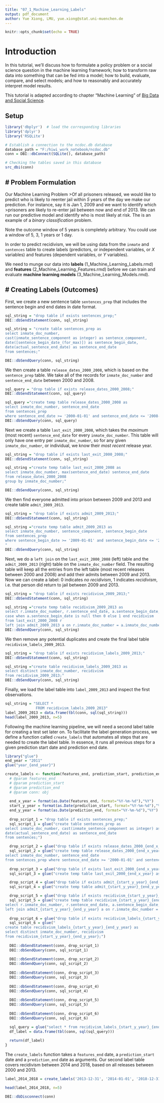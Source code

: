 ```yaml
---
title: "07_1_Machine_Learning_Labels"
output: pdf_document
author: Yue Xiong, LMU, yue.xiong@stat.uni-muenchen.de
---
```


```r
knitr::opts_chunk$set(echo = TRUE)
```

# Introduction

In this tutorial, we'll discuss how to formulate a policy problem or a social science question in the machine learning framework; how to transform raw data into something that can be fed into a model; how to build, evaluate, compare, and select models; and how to reasonably and accurately interpret model results.

This tutorial is adapted according to chapter "Machine Learning" of [Big Data and Social Science](https://coleridge-initiative.github.io/big-data-and-social-science/).

## Setup

```r
library('dbplyr')  # load the corresponding libraries
library('dplyr')
library('RSQLite')
```
```r
# Establish a connection to the ncdoc.db database
database_path = "F:/hiwi_work_notebook/ncdoc.db"
conn = DBI::dbConnect(SQLite(), database_path)
```

```r
# Checking the tables saved in this database
src_dbi(conn)
```
# Problem Formulation
---

Our Machine Learning Problem
>Of all prisoners released, we would like to predict who is likely to reenter jail within *5* years of the day we make our prediction. For instance, say it is Jan 1, 2009 and we want to identify which 
>prisoners are likely to re-enter jail between now and end of 2013. We can run our predictive model and identify who is most likely at risk. The is an example of a *binary classification* problem. 

Note the outcome window of 5 years is completely arbitrary. You could use a window of 5, 3, 1 years or 1 day. 

In order to predict recidivism, we will be using data from the `inmate` and `sentences` table to create labels (predictors, or independent variables, or $X$ variables) and features (dependent variables, or $Y$ variables). 

We need to munge our data into **labels** (1_Machine_Learning_Labels.rmd) and **features** (2_Machine_Learning_Features.rmd) before we can train and evaluate **machine learning models** (3_Machine_Learning_Models.rmd).

# Creating Labels (Outcomes)
---

First, we create a new sentence table `sentences_prep` that includes the sentence begin and end dates in date format.

```r
sql_string = "drop table if exists sentences_prep;"
DBI::dbSendStatement(conn, sql_string)
```
```r
sql_string = "create table sentences_prep as
select inmate_doc_number, 
cast(inmate_sentence_component as integer) as sentence_component,
date([sentence_begin_date_(for_max)]) as sentence_begin_date,
date(actual_sentence_end_date) as sentence_end_date
from sentences;"

DBI::dbSendQuery(conn, sql_string)
```

We then create a table `release_dates_2000_2008`, which is based on the `sentence_prep` table. We take all of the records for `inmate_doc_number` and `sentence_end_date` between 2000 and 2008.

```r
sql_query = "drop table if exists release_dates_2000_2008;"
DBI::dbSendStatement(conn, sql_query)

sql_query ="create temp table release_dates_2000_2008 as
select inmate_doc_number, sentence_end_date
from sentences_prep
where sentence_end_date >= '2000-01-01' and sentence_end_date <= '2008-12-31';"
DBI::dbSendQuery(conn, sql_query)
```

Next we create a table `last_exit_2000_2008`, which takes the *maximum* (most recent) `sentence_end_date` for every `inmate_doc_number`. This table will only have one entry per `inmate_doc_number`, so for any given `inmate_doc_number`, or individual, we know their *most recent* release year.

```r
sql_string = "drop table if exists last_exit_2000_2008;"
DBI::dbSendStatement(conn, sql_string)

sql_string ="create temp table last_exit_2000_2008 as
select inmate_doc_number, max(sentence_end_date) sentence_end_date
from release_dates_2000_2008
group by inmate_doc_number;"

DBI::dbSendQuery(conn, sql_string)
```

We then find everyone admitted into prison between 2009 and 2013 and create table `admit_2009_2013`.

```r
sql_string = "drop table if exists admit_2009_2013;"
DBI::dbSendStatement(conn, sql_string)

sql_string ="create temp table admit_2009_2013 as
select inmate_doc_number, sentence_component, sentence_begin_date
from sentences_prep
where sentence_begin_date >= '2009-01-01' and sentence_begin_date <= '2013-12-31' and sentence_component = 1;
"
DBI::dbSendQuery(conn, sql_string)
```

Next, we do a `left join`  on the `last_exit_2000_2008` (left) table and the `admit_2009_2013` (right) table on the `inmate_doc_number` field. The resulting table will keep all the entries from the left table (most recent releases between 2000 and 2008) and add their admits between 2009 and 2013. Now we can create a label: 0 indicates *no recidivism*, 1 indicates *recidivism*, i.e. that person did return to jail between 2009 and 2013. 

```r
sql_string = "drop table if exists recidivism_2009_2013;"
DBI::dbSendStatement(conn, sql_string)

sql_string ="create temp table recidivism_2009_2013 as
select r.inmate_doc_number, r.sentence_end_date, a.sentence_begin_date,
case when a.sentence_begin_date is null then 0 else 1 end recidivism
from last_exit_2000_2008 r
left join admit_2009_2013 a on r.inmate_doc_number = a.inmate_doc_number;"
DBI::dbSendQuery(conn, sql_string)
```

We then remove any potential duplicates and create the final label table `recidivism_labels_2009_2013`. 

```r
sql_string = "drop table if exists recidivism_labels_2009_2013;"
DBI::dbSendStatement(conn, sql_string)

sql_string ="create table recidivism_labels_2009_2013 as
select distinct inmate_doc_number, recidivism
from recidivism_2009_2013;"
DBI::dbSendQuery(conn, sql_string)
```

Finally, we load the label table into `label_2009_2013` and inspect the first observations.

```r
sql_string = "SELECT *
              FROM recidivism_labels_2009_2013"
label_2009_2013 = data.frame(tbl(conn, sql(sql_string)))
head(label_2009_2013, n=5)
```

Following the machine learning pipeline, we will need a second label table for creating a test set later on. To facilitate the label generation process, we define a function called `create_labels` that automates all steps that are needed to create the label table. In essence, it runs all previous steps for a given prediction start date and prediction end date.

```r
library("glue")
end_year = "2011"
glue("year_{end_year}")
```
```r
create_labels <- function(features_end, prediction_start, prediction_end, conn) {
  # @param features_end
  # @param prediction_start
  # @param prediction_end
  # @param conn: obj
  
  end_x_year = format(as.Date(features_end, format="%Y-%m-%d"),"%Y")
  start_y_year = format(as.Date(prediction_start, format="%Y-%m-%d"),"%Y")
  end_y_year = format(as.Date(prediction_end, format="%Y-%m-%d"),"%Y")
  
  drop_script_1 = "drop table if exists sentences_prep;"
  sql_script_1 = glue("create table sentences_prep as
select inmate_doc_number, cast(inmate_sentence_component as integer) as sentence_component, date([sentence_begin_date_(for_max)]) as sentence_begin_date,
date(actual_sentence_end_date) as sentence_end_date
from sentences;")

  drop_script_2 = glue("drop table if exists release_dates_2000_{end_x_year};")
  sql_script_2 = glue("create temp table release_dates_2000_{end_x_year} as
select inmate_doc_number, sentence_end_date
from sentences_prep where sentence_end_date >= '2000-01-01' and sentence_end_date <= '{features_end}';")
  
  drop_script_3 = glue("drop table if exists last_exit_2000_{end_x_year};")
  sql_script_3 = glue("create temp table last_exit_2000_{end_x_year} as select inmate_doc_number, max(sentence_end_date) sentence_end_date from release_dates_2000_{end_x_year} group by inmate_doc_number;")

  drop_script_4 = glue("drop table if exists admit_{start_y_year}_{end_y_year};")
  sql_script_4 = glue("create temp table admit_{start_y_year}_{end_y_year} as select inmate_doc_number, sentence_component, sentence_begin_date from sentences_prep where sentence_begin_date >= '{prediction_start}' and sentence_begin_date <= '{prediction_end}' and sentence_component = 1;")

  drop_script_5 = glue("drop table if exists recidivism_{start_y_year}_{end_y_year};")
  sql_script_5 = glue("create temp table recidivism_{start_y_year}_{end_y_year} as
select r.inmate_doc_number, r.sentence_end_date, a.sentence_begin_date, case when a.sentence_begin_date is null then 0 else 1 end recidivism from last_exit_2000_{end_x_year} r
left join admit_{start_y_year}_{end_y_year} a on r.inmate_doc_number = a.inmate_doc_number;")
  
  drop_script_6 = glue("drop table if exists recidivism_labels_{start_y_year}_{end_y_year};")
  sql_script_6 = glue("
create table recidivism_labels_{start_y_year}_{end_y_year} as
select distinct inmate_doc_number, recidivism
from recidivism_{start_y_year}_{end_y_year};")
  
  DBI::dbSendStatement(conn, drop_script_1)
  DBI::dbSendQuery(conn, sql_script_1)
  
  DBI::dbSendStatement(conn, drop_script_2)
  DBI::dbSendQuery(conn, sql_script_2)
  
  DBI::dbSendStatement(conn, drop_script_3)
  DBI::dbSendQuery(conn, sql_script_3)
  
  DBI::dbSendStatement(conn, drop_script_4)
  DBI::dbSendQuery(conn, sql_script_4)
  
  DBI::dbSendStatement(conn, drop_script_5)
  DBI::dbSendQuery(conn, sql_script_5)
  
  DBI::dbSendStatement(conn, drop_script_6)
  DBI::dbSendQuery(conn, sql_script_6)

  sql_query = glue("select * from recidivism_labels_{start_y_year}_{end_y_year}")
  df_label = data.frame(tbl(conn, sql(sql_query)))
  
  return(df_label)
}
```

The `create_labels` function takes a `features_end` date, a `prediction_start` date and a `prediction_end` date as arguments. Our second label table covers recidivism between 2014 and 2018, based on all releases between 2000 and 2013.

```r
label_2014_2018 = create_labels('2013-12-31', '2014-01-01', '2018-12-31', conn)
```
```r
head(label_2014_2018, n=5)
```
```r
DBI::dbDisconnect(conn)
```

